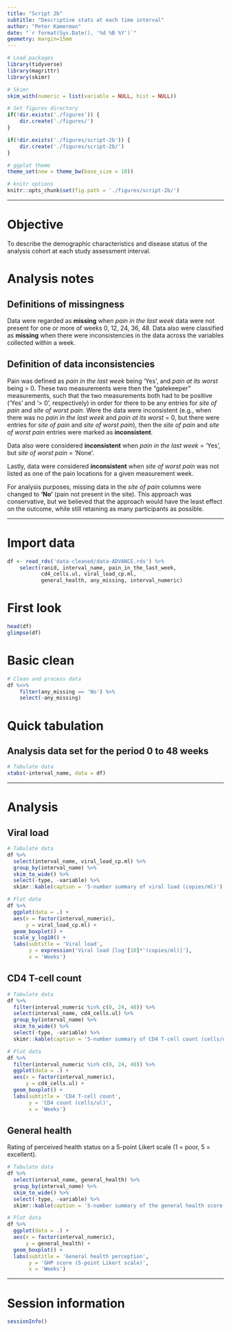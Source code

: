 ```yaml
---
title: "Script 2b"
subtitle: "Descriptive stats at each time interval"
author: "Peter Kamerman"
date: "`r format(Sys.Date(), '%d %B %Y')`"
geometry: margin=15mm
---
```


```r
# Load packages
library(tidyverse)
library(magrittr)
library(skimr)

# Skimr
skim_with(numeric = list(variable = NULL, hist = NULL))

# Set figures directory
if(!dir.exists('./figures')) {
    dir.create('./figures/')
}

if(!dir.exists('./figures/script-2b')) {
    dir.create('./figures/script-2b/')
}

# ggplot theme
theme_set(new = theme_bw(base_size = 18))

# knitr options
knitr::opts_chunk$set(fig.path = './figures/script-2b/')
```

----

# Objective 

To describe the demographic characteristics and disease status of the analysis cohort at each study assessment interval.

# Analysis notes

## Definitions of missingness

Data were regarded as **missing** when _pain in the last week_ data were not present for one or more of weeks 0, 12, 24, 36, 48. Data also were classified as **missing** when there were inconsistencies in the data across the variables collected within a week.

## Definition of data inconsistencies

Pain was defined as _pain in the last week_  being 'Yes', and _pain at its worst_ being > 0. These two measurements were then the "gatekeeper" measurements, such that the two measurements both had to be positive ('Yes' and '> 0', respectively) in order for there to be any entries for _site of pain_ and _site of worst pain_. Were the data were inconsistent (e.g., when there was no _pain in the last week_ and _pain at its worst_ = 0, but there were entries for _site of pain_ and _site of worst pain_), then the _site of pain_ and _site of worst pain_ entries were marked as **inconsistent**. 

Data also were considered **inconsistent** when _pain in the last week_ = 'Yes', but _site of worst pain_ = 'None'. 

Lastly, data were considered **inconsistent** when _site of worst pain_ was not listed as one of the pain locations for a given measurement week.

For analysis purposes, missing data in the _site of pain_ columns were changed to **'No'** (pain not present in the site). This approach was conservative, but we believed that the approach would have the least effect on the outcome, while still retaining as many participants as possible.


----

# Import data

```r
df <- read_rds('data-cleaned/data-ADVANCE.rds') %>% 
    select(ranid, interval_name, pain_in_the_last_week, 
           cd4_cells.ul, viral_load_cp.ml,
           general_health, any_missing, interval_numeric)
```

# First look 

```r
head(df)
glimpse(df)
```

# Basic clean

```r
# Clean and process data
df %<>% 
    filter(any_missing == 'No') %>% 
    select(-any_missing)
```

# Quick tabulation

## Analysis data set for the period 0 to 48 weeks

```r
# Tabulate data
xtabs(~interval_name, data = df)
```

----

# Analysis

## Viral load

```r
# Tabulate data
df %>% 
  select(interval_name, viral_load_cp.ml) %>% 
  group_by(interval_name) %>% 
  skim_to_wide() %>% 
  select(-type, -variable) %>% 
  skimr::kable(caption = '5-number summary of viral load (copies/ml)')

# Plot data
df %>% 
  ggplot(data = .) +
  aes(x = factor(interval_numeric),
      y = viral_load_cp.ml) +
  geom_boxplot() +
  scale_y_log10() +
  labs(subtitle = 'Viral load',
       y = expression('Viral load [log'[10]*'(copies/ml)]'),
       x = 'Weeks')
```

## CD4 T-cell count

```r
# Tabulate data
df %>% 
  filter(interval_numeric %in% c(0, 24, 48)) %>% 
  select(interval_name, cd4_cells.ul) %>% 
  group_by(interval_name) %>% 
  skim_to_wide() %>% 
  select(-type, -variable) %>% 
  skimr::kable(caption = '5-number summary of CD4 T-cell count (cells/ul)')

# Plot data
df %>% 
  filter(interval_numeric %in% c(0, 24, 48)) %>% 
  ggplot(data = .) +
  aes(x = factor(interval_numeric),
      y = cd4_cells.ul) +
  geom_boxplot() +
  labs(subtitle = 'CD4 T-cell count',
       y = 'CD4 count (cells/ul)',
       x = 'Weeks')
```

## General health

Rating of perceived health status on a 5-point Likert scale (1 = poor, 5 = excellent).

```r
# Tabulate data
df %>% 
  select(interval_name, general_health) %>% 
  group_by(interval_name) %>% 
  skim_to_wide() %>% 
  select(-type, -variable) %>% 
  skimr::kable(caption = '5-number summary of the general health score')

# Plot data
df %>% 
  ggplot(data = .) +
  aes(x = factor(interval_numeric),
      y = general_health) +
  geom_boxplot() +
  labs(subtitle = 'General health perception',
       y = 'GHP score (5-point Likert scale)',
       x = 'Weeks')
```

----

# Session information

```r
sessionInfo()
```
